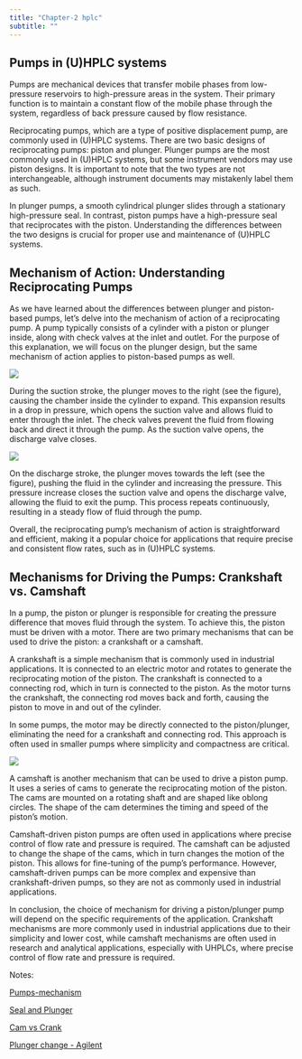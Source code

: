 ```yaml
---
title: "Chapter-2 hplc"
subtitle: ""
---
```

## Pumps in (U)HPLC systems

Pumps are mechanical devices that transfer mobile phases from low-pressure reservoirs to high-pressure areas in the system. Their primary function is to maintain a constant flow of the mobile phase through the system, regardless of back pressure caused by flow resistance.

Reciprocating pumps, which are a type of positive displacement pump, are commonly used in (U)HPLC systems. There are two basic designs of reciprocating pumps: piston and plunger. Plunger pumps are the most commonly used in (U)HPLC systems, but some instrument vendors may use piston designs. It is important to note that the two types are not interchangeable, although instrument documents may mistakenly label them as such.

In plunger pumps, a smooth cylindrical plunger slides through a stationary high-pressure seal. In contrast, piston pumps have a high-pressure seal that reciprocates with the piston. Understanding the differences between the two designs is crucial for proper use and maintenance of (U)HPLC systems.

## Mechanism of Action: Understanding Reciprocating Pumps

As we have learned about the differences between plunger and piston-based pumps, let's delve into the mechanism of action of a reciprocating pump. A pump typically consists of a cylinder with a piston or plunger inside, along with check valves at the inlet and outlet. For the purpose of this explanation, we will focus on the plunger design, but the same mechanism of action applies to piston-based pumps as well.

![](plunger-vs-piston.jpg){fig-align="center"}

During the suction stroke, the plunger moves to the right (see the figure), causing the chamber inside the cylinder to expand. This expansion results in a drop in pressure, which opens the suction valve and allows fluid to enter through the inlet. The check valves prevent the fluid from flowing back and direct it through the pump. As the suction valve opens, the discharge valve closes.

![](mechanism-of-pump.jpg){fig-align="center"}

On the discharge stroke, the plunger moves towards the left (see the figure), pushing the fluid in the cylinder and increasing the pressure. This pressure increase closes the suction valve and opens the discharge valve, allowing the fluid to exit the pump. This process repeats continuously, resulting in a steady flow of fluid through the pump.

Overall, the reciprocating pump's mechanism of action is straightforward and efficient, making it a popular choice for applications that require precise and consistent flow rates, such as in (U)HPLC systems.

## Mechanisms for Driving the Pumps: Crankshaft vs. Camshaft

In a pump, the piston or plunger is responsible for creating the pressure difference that moves fluid through the system. To achieve this, the piston must be driven with a motor. There are two primary mechanisms that can be used to drive the piston: a crankshaft or a camshaft.

A crankshaft is a simple mechanism that is commonly used in industrial applications. It is connected to an electric motor and rotates to generate the reciprocating motion of the piston. The crankshaft is connected to a connecting rod, which in turn is connected to the piston. As the motor turns the crankshaft, the connecting rod moves back and forth, causing the piston to move in and out of the cylinder.

In some pumps, the motor may be directly connected to the piston/plunger, eliminating the need for a crankshaft and connecting rod. This approach is often used in smaller pumps where simplicity and compactness are critical.

![](cam-mechanism.jpg){fig-align="center"}

A camshaft is another mechanism that can be used to drive a piston pump. It uses a series of cams to generate the reciprocating motion of the piston. The cams are mounted on a rotating shaft and are shaped like oblong circles. The shape of the cam determines the timing and speed of the piston's motion.

Camshaft-driven piston pumps are often used in applications where precise control of flow rate and pressure is required. The camshaft can be adjusted to change the shape of the cams, which in turn changes the motion of the piston. This allows for fine-tuning of the pump's performance. However, camshaft-driven pumps can be more complex and expensive than crankshaft-driven pumps, so they are not as commonly used in industrial applications.

In conclusion, the choice of mechanism for driving a piston/plunger pump will depend on the specific requirements of the application. Crankshaft mechanisms are more commonly used in industrial applications due to their simplicity and lower cost, while camshaft mechanisms are often used in research and analytical applications, especially with UHPLCs, where precise control of flow rate and pressure is required.

Notes:

[Pumps-mechanism](https://www.youtube.com/watch?v=4OJTN0M1DBk&ab_channel=MachineTechVideoBlog)

[Seal and Plunger](https://www.youtube.com/watch?v=PGDDQbegHMg&ab_channel=jboogz26)

[Cam vs Crank](https://www.explainthatstuff.com/cranks-and-cams.html)

[Plunger change - Agilent](https://www.youtube.com/watch?v=vFUVHssMnx4&ab_channel=AgilentTechnologies)
